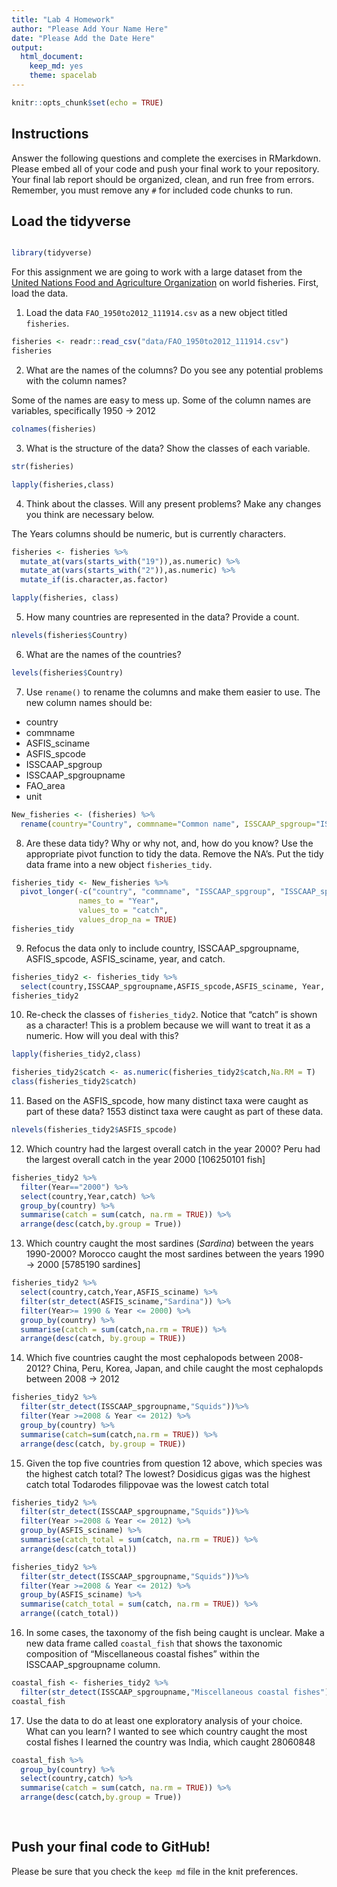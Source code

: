 ```yaml
---
title: "Lab 4 Homework"
author: "Please Add Your Name Here"
date: "Please Add the Date Here"
output:
  html_document: 
    keep_md: yes
    theme: spacelab
---
```


```r
knitr::opts_chunk$set(echo = TRUE)
```

## Instructions
Answer the following questions and complete the exercises in RMarkdown. Please embed all of your code and push your final work to your repository. Your final lab report should be organized, clean, and run free from errors. Remember, you must remove any `#` for included code chunks to run.  

## Load the tidyverse
```r
```


```r
library(tidyverse)
```

For this assignment we are going to work with a large dataset from the [United Nations Food and Agriculture Organization](http://www.fao.org/about/en/) on world fisheries. First, load the data.  

1. Load the data `FAO_1950to2012_111914.csv` as a new object titled `fisheries`.
```r
fisheries <- readr::read_csv("data/FAO_1950to2012_111914.csv")
fisheries
```


2. What are the names of the columns? Do you see any potential problems with the column names?

Some of the names are easy to mess up.
Some of the column names are variables, specifically 1950 -> 2012

```r
colnames(fisheries)
```


3. What is the structure of the data? Show the classes of each variable.
```r
str(fisheries)
```

```r
lapply(fisheries,class)
```


4. Think about the classes. Will any present problems? Make any changes you think are necessary below.

The Years columns should be numeric, but is currently characters.

```r
fisheries <- fisheries %>% 
  mutate_at(vars(starts_with("19")),as.numeric) %>%
  mutate_at(vars(starts_with("2")),as.numeric) %>% 
  mutate_if(is.character,as.factor)

lapply(fisheries, class)
```


5. How many countries are represented in the data? Provide a count.
```r
nlevels(fisheries$Country)
```


6. What are the names of the countries?
```r
levels(fisheries$Country)
```



7. Use `rename()` to rename the columns and make them easier to use. The new column names should be:  
+ country
+ commname
+ ASFIS_sciname
+ ASFIS_spcode
+ ISSCAAP_spgroup
+ ISSCAAP_spgroupname
+ FAO_area
+ unit

```r
New_fisheries <- (fisheries) %>% 
  rename(country="Country", commname="Common name", ISSCAAP_spgroup="ISSCAAP group#",  "ISSCAAP_spgroupname"="ISSCAAP taxonomic group" , "ASFIS_spcode"="ASFIS species#", ASFIS_sciname="ASFIS species name", FAO_area="FAO major fishing area", unit="Measure")
```


8. Are these data tidy? Why or why not, and, how do you know? Use the appropriate pivot function to tidy the data. Remove the NA's. Put the tidy data frame into a new object `fisheries_tidy`.  
```r
fisheries_tidy <- New_fisheries %>% 
  pivot_longer(-c("country", "commname", "ISSCAAP_spgroup", "ISSCAAP_spgroupname", "ASFIS_spcode", "ASFIS_sciname", "FAO_area","unit"),
               names_to = "Year",
               values_to = "catch",
               values_drop_na = TRUE)
fisheries_tidy
```



9. Refocus the data only to include country, ISSCAAP_spgroupname, ASFIS_spcode, ASFIS_sciname, year, and catch.
```r
fisheries_tidy2 <- fisheries_tidy %>% 
  select(country,ISSCAAP_spgroupname,ASFIS_spcode,ASFIS_sciname, Year, catch)
fisheries_tidy2
```


10. Re-check the classes of `fisheries_tidy2`. Notice that "catch" is shown as a character! This is a problem because we will want to treat it as a numeric. How will you deal with this?
```r
lapply(fisheries_tidy2,class)
```

```r
fisheries_tidy2$catch <- as.numeric(fisheries_tidy2$catch,Na.RM = T)
class(fisheries_tidy2$catch)
```

11. Based on the ASFIS_spcode, how many distinct taxa were caught as part of these data?
1553 distinct taxa were caught as part of these data.

```r
nlevels(fisheries_tidy2$ASFIS_spcode)
```


12. Which country had the largest overall catch in the year 2000?
Peru had the largest overall catch in the year 2000 [106250101 fish]

```r
fisheries_tidy2 %>% 
  filter(Year=="2000") %>% 
  select(country,Year,catch) %>% 
  group_by(country) %>% 
  summarise(catch = sum(catch, na.rm = TRUE)) %>% 
  arrange(desc(catch,by.group = True))

```



13. Which country caught the most sardines (_Sardina_) between the years 1990-2000?
Morocco caught the most sardines between the years 1990 -> 2000 [5785190 sardines]

```r
fisheries_tidy2 %>% 
  select(country,catch,Year,ASFIS_sciname) %>% 
  filter(str_detect(ASFIS_sciname,"Sardina")) %>% 
  filter(Year>= 1990 & Year <= 2000) %>% 
  group_by(country) %>% 
  summarise(catch = sum(catch,na.rm = TRUE)) %>% 
  arrange(desc(catch, by.group = TRUE))
```



14. Which five countries caught the most cephalopods between 2008-2012?
China, Peru, Korea, Japan, and chile caught the most cephalopds between 2008 -> 2012

```r
fisheries_tidy2 %>% 
  filter(str_detect(ISSCAAP_spgroupname,"Squids"))%>%
  filter(Year >=2008 & Year <= 2012) %>% 
  group_by(country) %>% 
  summarise(catch=sum(catch,na.rm = TRUE)) %>% 
  arrange(desc(catch, by.group = TRUE))
```


15. Given the top five countries from question 12 above, which species was the highest catch total? The lowest?
Dosidicus gigas	was the highest catch total
Todarodes filippovae was the lowest catch total

```r
fisheries_tidy2 %>% 
  filter(str_detect(ISSCAAP_spgroupname,"Squids"))%>%
  filter(Year >=2008 & Year <= 2012) %>% 
  group_by(ASFIS_sciname) %>% 
  summarise(catch_total = sum(catch, na.rm = TRUE)) %>% 
  arrange(desc(catch_total))
```

```r
fisheries_tidy2 %>% 
  filter(str_detect(ISSCAAP_spgroupname,"Squids"))%>%
  filter(Year >=2008 & Year <= 2012) %>% 
  group_by(ASFIS_sciname) %>% 
  summarise(catch_total = sum(catch, na.rm = TRUE)) %>% 
  arrange((catch_total))
```


16. In some cases, the taxonomy of the fish being caught is unclear. Make a new data frame called `coastal_fish` that shows the taxonomic composition of "Miscellaneous coastal fishes" within the ISSCAAP_spgroupname column.
```r
coastal_fish <- fisheries_tidy2 %>% 
  filter(str_detect(ISSCAAP_spgroupname,"Miscellaneous coastal fishes"))
coastal_fish
```


17. Use the data to do at least one exploratory analysis of your choice. What can you learn?
I wanted to  see which country caught the most costal fishes
I learned the country was India, which caught 28060848

```r
coastal_fish %>% 
  group_by(country) %>% 
  select(country,catch) %>% 
  summarise(catch = sum(catch, na.rm = TRUE)) %>%
  arrange(desc(catch,by.group = True))
  
  
```


## Push your final code to GitHub!
Please be sure that you check the `keep md` file in the knit preferences.   